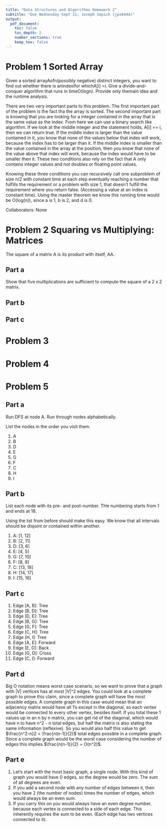 ```yaml
---
title: "Data Structures and Algorithms Homework 2"
subtitle: "Due Wednesday Sept 11; Joseph Sepich (jps6444)"
output:
  pdf_document:
    toc: false
    toc_depth: 2
    number_sections: true
    keep_tex: false
---
```


# Problem 1 Sorted Array

Given a sorted arrayAofn(possibly negative) distinct integers, you want to find out whether there is anindexifor whichA[i] =i. Give a divide-and-conquer algorithm that runs in timeO(logn). Provide only themain idea and the runtime analysis.

There are two very important parts to this problem. The first important part of the problem is the fact tha the array is sorted. The second important part is knowing that you are looking for a integer contained in the array that is the same value as the index. From here we can use a binary search like algorithm. If we look at the middle integer and the statement holds, A[i] == i, then we can return true. If the middle index is larger than the value contained in it, you know that none of the values below that index will work, because the index has to be larger than it. If the middle index is smaller than the value contained in the array at the position, then you know that none of the value above that index will work, because the index would have to be smaller then it. These two conditions also rely on the fact that A only contains integer values and not doubles or floating point values.

Knowing these three conditions you can recursively call one subproblem of size n/2 with constant time at each step eventually reaching a number that fulfills the requirement or a problem with size 1, that doesn't fulfill the requirement where you return false. (Accessing a value at an index is constant time). Using the master theorem we know this running time would be O(log(n)), since a is 1, b is 2, and d is 0.

Collaborators: None

\pagebreak

# Problem 2 Squaring vs Multiplying: Matrices

The square of a matrix A is its product with itself, AA.

## Part a

Show that five multiplications are sufficient to compute the square of a 2 x 2 matrix.

\pagebreak

## Part b  

\pagebreak

## Part c

\pagebreak

# Problem 3

\pagebreak

# Problem 4

\pagebreak

# Problem 5

## Part a

Run DFS at node A. Run through nodes alphabetically.

List the nodes in the order you visit them.

1. A
2. B
3. D
4. E
5. G
6. F
7. C
8. H
9. I

\pagebreak

## Part b

List each node with its pre- and post-number. THe numbering starts from 1 and ends at 18.

Using the list from before should make this easy. We know that all intervals should be disjoint or contained within another.

1. A: [1, 12]
2. B: [2, 11]
3. D: [3, 6]
4. E: [4, 5]
5. G: [7, 10]
6. F: [8, 9]
7. C: [13, 18]
8. H: [14, 17]
9. I: [15, 16]

\pagebreak

## Part c

1. Edge [A, B]: Tree
2. Edge [B, D]: Tree
3. Edge [D, E]: Tree
4. Edge [B, G]: Tree
5. Edge [G, F]: Tree
6. Edge [C, H]: Tree
7. Edge [H, I]: Tree
8. Edge [A, E]: Forward
9. Edge [E, D]: Back 
10. Edge [G, D]: Cross 
11. Edge [C, I]: Forward

\pagebreak

## Part d

Big O notation means worst case scenario, so we want to prove that a graph with |V| vertices has at most |V|^2 edges. You could look at a complete graph to prove this claim, since a complete graph will have the most possible edges. A complete graph in this case would mean that an adjacency matrix would have all 1's except in the diagonal, so each vertex would be connected to every other vertex, besides itself. If you total these 1 values up in an n by n matrix, you can get rid of the diagonal, which would have n to have n^2 - n total edges, but half the matrix is also stating the same information (reflexive). So you would also half this value to get $\frac{n^2-n}2 = \frac{n(n-1)}{2}$ total edges possible in a complete graph. Since a complete graph would be the worst case considering the number of edges this implies $\frac{n(n-1)}{2} = O(n^2)$.

\pagebreak

## Part e

1. Let's start with the most basic graph, a single node. With this kind of graph you would have 0 edges, so the degree would be zero. The sum of all degrees are even.
2. If you add a second node with any number of edges between it, then you have 2 (the number of nodes) times the number of edges, which would always be an even sum.
3. If you carry this on you would always have an even degree number, because each vertex is connected to a side of each edge. This inherently requires the sum to be even. (Each edge has two vertices connected to it).













